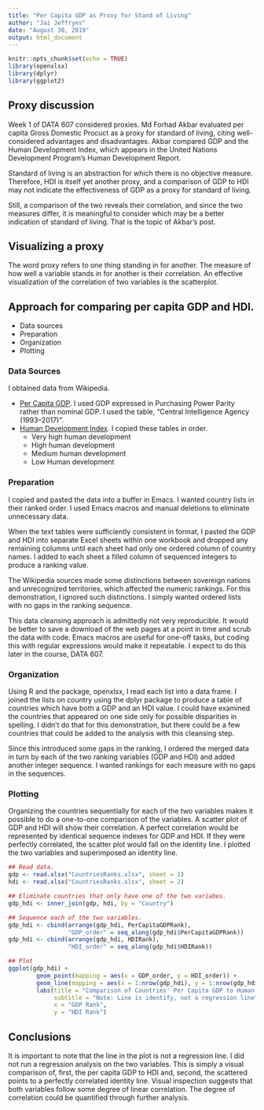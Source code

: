 ```yaml
---
title: "Per Capita GDP as Proxy for Stand of Living"
author: "Jai Jeffryes"
date: "August 30, 2019"
output: html_document
---
```


```r
knitr::opts_chunk$set(echo = TRUE)
library(openxlsx)
library(dplyr)
library(ggplot2)
```

## Proxy discussion

Week 1 of DATA 607 considered proxies. Md Forhad Akbar evaluated per capita Gross Domestic Procuct as a proxy for standard of living, citing well-considered advantages and disadvantages. Akbar compared GDP and the Human Development Index, which appears in the United Nations Development Program's Human
Development Report.

Standard of living is an abstraction for which there is no objective measure. Therefore, HDI is
itself yet another proxy, and a comparison of GDP to HDI may not indicate the effectiveness of
GDP as a proxy for standard of living.

Still, a comparison of the two reveals their correlation, and since the two measures differ, it is
meaningful to consider which may be a better indication of standard of living. That is the topic of Akbar's post.

## Visualizing a proxy
The word proxy refers to one thing standing in for another. The measure of how well a variable stands in for another is their correlation. An effective visualization of the correlation of two variables is the scatterplot.

## Approach for comparing per capita GDP and HDI.
- Data sources
- Preparation
- Organization
- Plotting

### Data Sources
I obtained data from Wikipedia.

- [Per Capita GDP](https://en.wikipedia.org/wiki/List_of_countries_by_GDP_(PPP)_per_capita). I used GDP expressed in Purchasing Power Parity rather than nominal GDP. I used the table, "Central Intelligence Agency (1993–2017)".
- [Human Development Index](https://en.wikipedia.org/wiki/List_of_countries_by_Human_Development_Index). I copied these tables in order.
    - Very high human development
    - High human development
    - Medium human development
    - Low Human development

### Preparation
I copied and pasted the data into a buffer in Emacs. I wanted country lists in their ranked order. I used Emacs macros and manual deletions to eliminate unnecessary data.

When the text tables were sufficiently consistent in format, I pasted the GDP and HDI into separate Excel sheets within one workbook and dropped any remaining columns until each sheet had only one ordered column of country names. I added to each sheet a filled column of sequenced integers to produce a ranking value.

The Wikipedia sources made some distinctions between sovereign nations and unrecognized territories, which affected the numeric rankings. For this demonstration, I ignored such distinctions. I simply wanted ordered lists with no gaps in the ranking sequence.

This data cleansing approach is admittedly not very reproducible. It would be better to save a download of the web pages at a point in time and scrub the data with code. Emacs macros are useful for one-off tasks, but coding this with regular expressions would make it repeatable. I expect to do this later in the course, DATA 607.

### Organization
Using R and the package, openxlsx, I read each list into a data frame. I joined the lists on country using the dplyr package to produce a table of countries which have both a GDP and an HDI value. I could have examined the countries that appeared on one side only for possible disparities in spelling. I didn't do that for this demonstration, but there could be a few countries that could be added to the analysis with this cleansing step.

Since this introduced some gaps in the ranking, I ordered the merged data in turn by each of the two ranking variables (GDP and HDI) and added another integer sequence. I wanted rankings for each measure with no gaps in the sequences.

### Plotting
Organizing the countries sequentially for each of the two variables makes it possible to do a one-to-one comparison of the variables. A scatter plot of GDP and HDI will show their correlation. A perfect correlation would be represented by identical sequence indexes for GDP and HDI. If they were perfectly correlated, the scatter plot would fall on the identity line. I plotted the two variables and superimposed an identity line.

```r
## Read data.
gdp <- read.xlsx("CountriesRanks.xlsx", sheet = 1)
hdi <- read.xlsx("CountriesRanks.xlsx", sheet = 2)

## Eliminate countries that only have one of the two variabes.
gdp_hdi <- inner_join(gdp, hdi, by = "Country")

## Sequence each of the two variables.
gdp_hdi <- cbind(arrange(gdp_hdi, PerCapitaGDPRank),
                 "GDP_order" = seq_along(gdp_hdi$PerCapitaGDPRank))
gdp_hdi <- cbind(arrange(gdp_hdi, HDIRank),
                 "HDI_order" = seq_along(gdp_hdi$HDIRank))

## Plot
ggplot(gdp_hdi) +
        geom_point(mapping = aes(x = GDP_order, y = HDI_order)) +
        geom_line(mapping = aes(x = 1:nrow(gdp_hdi), y = 1:nrow(gdp_hdi))) +
        labs(title = "Comparison of Countries' Per Capita GDP to Human Development Index",
             subtitle = "Note: Line is identify, not a regression line",
             x = "GDP Rank",
             y = "HDI Rank")
```

## Conclusions
It is important to note that the line in the plot is not a regression line. I did not run a regression analysis on the two variables. This is simply a visual comparison of, first, the per capita GDP to HDI and, second, the scattered points to a perfectly correlated identity line. Visual inspection suggests that both variables follow some degree of linear correlation. The degree of correlation could be quantified through further analysis.